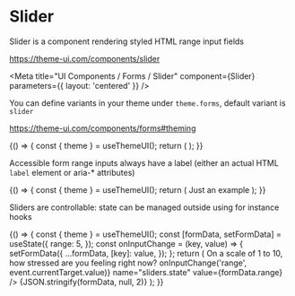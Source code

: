 
# Slider

Slider is a component rendering styled HTML range input fields

https://theme-ui.com/components/slider

<Meta
  title="UI Components / Forms / Slider"
  component={Slider}
  parameters={{ layout: 'centered' }}
/>

<ArgsTable of={Slider} />

You can define variants in your theme under `theme.forms`, default variant is `slider`

https://theme-ui.com/components/forms#theming

<Canvas>
  <Story name="Default">
    {() => {
      const { theme } = useThemeUI();
      return (
        <Slider
          variant={select('Variant', theme ? Object.keys(theme.forms || {}) : [], 'slider')}
          onChange={action('slider.default.onChange')}
          name="sliders.default"
          aria-label="just an example"
        />
      );
    }}
  </Story>
</Canvas>

Accessible form range inputs always have a label (either an actual HTML `label` element or aria-\* attributes)

<Canvas>
  <Story name="Accessibility">
    {() => {
      const { theme } = useThemeUI();
      return (
        <React.Fragment>
          <Label htmlFor="selects.accessible">Just an example</Label>
          <Slider
            id="sliders.accessible"
            variant={select('Variant', theme ? Object.keys(theme.forms || {}) : [], 'slider')}
            onChange={action('slider.accessible.onChange')}
            name="sliders.accessible"
          />
        </React.Fragment>
      );
    }}
  </Story>
</Canvas>

Sliders are controllable: state can be managed outside using for instance hooks

<Canvas>
  <Story name="State">
    {() => {
      const { theme } = useThemeUI();
      const [formData, setFormData] = useState({
        range: 5,
      });
      const onInputChange = (key, value) => {
        setFormData({
          ...formData,
          [key]: value,
        });
      };
      return (
        <React.Fragment>
          <Label htmlFor="sliders.state">
            On a scale of 1 to 10, how stressed are you feeling right now?
          </Label>
          <Slider
            id="sliders.state"
            min={0}
            max={10}
            variant={select('Variant', theme ? Object.keys(theme.forms || {}) : [], 'slider')}
            onChange={(event) => onInputChange('range', event.currentTarget.value)}
            name="sliders.state"
            value={formData.range}
          />
          <Divider />
          <Styled.pre>{JSON.stringify(formData, null, 2)}</Styled.pre>
        </React.Fragment>
      );
    }}
  </Story>
</Canvas>
